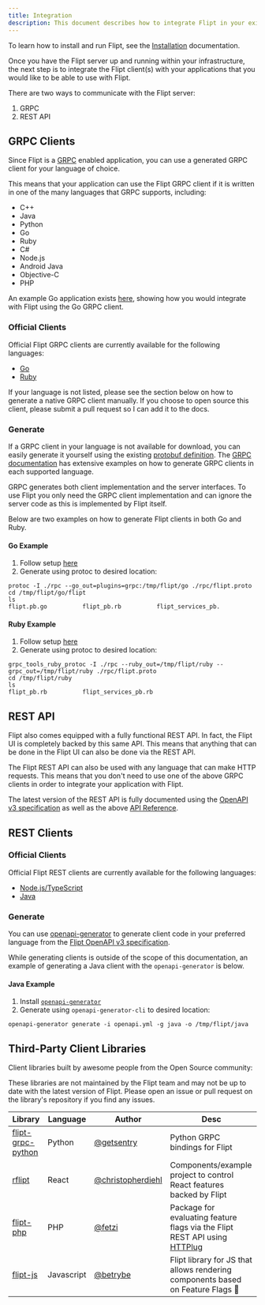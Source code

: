 ```yaml
---
title: Integration
description: This document describes how to integrate Flipt in your existing applications.
---
```


To learn how to install and run Flipt, see the [Installation](/installation)
documentation.

Once you have the Flipt server up and running within your infrastructure, the
next step is to integrate the Flipt client(s) with your applications that you
would like to be able to use with Flipt.

There are two ways to communicate with the Flipt server:

1. GRPC
2. REST API

## GRPC Clients

Since Flipt is a [GRPC](https://grpc.io/) enabled application, you can use a
generated GRPC client for your language of choice.

This means that your application can use the Flipt GRPC client if it is written
in one of the many languages that GRPC supports, including:

- C++
- Java
- Python
- Go
- Ruby
- C#
- Node.js
- Android Java
- Objective-C
- PHP

An example Go application exists [here](https://github.com/flipt-io/flipt/examples/basic), showing how you would
integrate with Flipt using the Go GRPC client.

### Official Clients

Official Flipt GRPC clients are currently available for the following languages:

- [Go](https://github.com/flipt-io/flipt-grpc-go)
- [Ruby](https://github.com/flipt-io/flipt-grpc-ruby)

If your language is not listed, please see the section below on how to generate
a native GRPC client manually. If you choose to open source this client, please
submit a pull request so I can add it to the docs.

### Generate

If a GRPC client in your language is not available for download, you can easily
generate it yourself using the existing
[protobuf definition](https://github.com/flipt-io/flipt/blob/main/rpc/flipt/flipt.proto).
The [GRPC documentation](https://grpc.io/docs/) has extensive examples on how to
generate GRPC clients in each supported language.

<Note>
  GRPC generates both client implementation and the server interfaces. To use
  Flipt you only need the GRPC client implementation and can ignore the server
  code as this is implemented by Flipt itself.
</Note>

Below are two examples on how to generate Flipt clients in both Go and Ruby.

#### Go Example

1. Follow setup [here](https://grpc.io/docs/quickstart/go/)
2. Generate using protoc to desired location:

```console
protoc -I ./rpc --go_out=plugins=grpc:/tmp/flipt/go ./rpc/flipt.proto
cd /tmp/flipt/go/flipt
ls
flipt.pb.go          flipt_pb.rb          flipt_services_pb.
```

#### Ruby Example

1. Follow setup [here](https://grpc.io/docs/quickstart/ruby/)
2. Generate using protoc to desired location:

```console
grpc_tools_ruby_protoc -I ./rpc --ruby_out=/tmp/flipt/ruby --grpc_out=/tmp/flipt/ruby ./rpc/flipt.proto
cd /tmp/flipt/ruby
ls
flipt_pb.rb          flipt_services_pb.rb
```

## REST API

Flipt also comes equipped with a fully functional REST API. In fact, the Flipt UI is completely backed by this same API. This means that anything that can be done in the Flipt UI can also be done via the REST API.

The Flipt REST API can also be used with any language that can make HTTP requests. This means that you don't need to use one of the above GRPC clients in order to integrate your application with Flipt.

The latest version of the REST API is fully documented using the [OpenAPI v3 specification](https://github.com/flipt-io/flipt-openapi) as well as the above [API Reference](/reference/flags/list-flags).

## REST Clients

### Official Clients

Official Flipt REST clients are currently available for the following languages:

- [Node.js/TypeScript](https://github.com/flipt-io/flipt-node)
- [Java](https://github.com/flipt-io/flipt-java)

### Generate

You can use [openapi-generator](https://openapi-generator.tech/) to generate client code in your preferred language from the [Flipt OpenAPI v3 specification](https://github.com/flipt-io/flipt-openapi).

While generating clients is outside of the scope of this documentation, an example of generating a Java client with the `openapi-generator` is below.

#### Java Example

1. Install
   [`openapi-generator`](https://openapi-generator.tech/docs/installation)
2. Generate using `openapi-generator-cli` to desired location:

```
openapi-generator generate -i openapi.yml -g java -o /tmp/flipt/java
```

## Third-Party Client Libraries

Client libraries built by awesome people from the Open Source community:

<Warning>
  These libraries are not maintained by the Flipt team and may not be up to date
  with the latest version of Flipt. Please open an issue or pull request on the
  library's repository if you find any issues.
</Warning>

| Library                                                             | Language   | Author                                                   | Desc                                                                                            |
| ------------------------------------------------------------------- | ---------- | -------------------------------------------------------- | ----------------------------------------------------------------------------------------------- |
| [flipt-grpc-python](https://github.com/getsentry/flipt-grpc-python) | Python     | [@getsentry](https://github.com/getsentry)               | Python GRPC bindings for Flipt                                                                  |
| [rflipt](https://github.com/christopherdiehl/rflipt)                | React      | [@christopherdiehl](https://github.com/christopherdiehl) | Components/example project to control React features backed by Flipt                            |
| [flipt-php](https://github.com/fetzi/flipt-php)                     | PHP        | [@fetzi](https://github.com/fetzi)                       | Package for evaluating feature flags via the Flipt REST API using [HTTPlug](http://httplug.io/) |
| [flipt-js](https://github.com/betrybe/flipt-js)                     | Javascript | [@betrybe](https://github.com/betrybe)                   | Flipt library for JS that allows rendering components based on Feature Flags 🎉                 |
